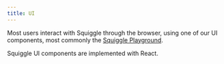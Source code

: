 ```yaml
---
title: UI
---
```


Most users interact with Squiggle through the browser, using one of our UI components, most commonly the [Squiggle Playground](/docs/Components/Playground).

Squiggle UI components are implemented with React.
